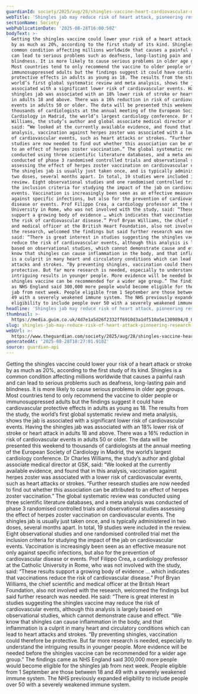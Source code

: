 ```yaml
---
guardianId: society/2025/aug/28/shingles-vaccine-heart-cardiovascular-medical-research
webTitle: 'Shingles jab may reduce risk of heart attack, pioneering research reveals'
sectionName: Society
webPublicationDate: '2025-08-28T16:00:50Z'
bodyText: >-
  Getting the shingles vaccine could lower your risk of a heart attack or stroke
  by as much as 20%, according to the first study of its kind. Shingles is a
  common condition affecting millions worldwide that causes a painful rash and
  can lead to serious problems such as deafness, long-lasting pain and
  blindness. It is more likely to cause serious problems in older age groups.
  Most countries tend to only recommend the vaccine to older people or
  immunosuppressed adults but the findings suggest it could have cardiovascular
  protective effects in adults as young as 18. The results from the study, the
  world’s first global systematic review and meta analysis, shows the jab is
  associated with a significant lower risk of cardiovascular events. Having the
  shingles jab was associated with an 18% lower risk of stroke or heart attack
  in adults 18 and above. There was a 16% reduction in risk of cardiovascular
  events in adults 50 or older. The data will be presented this weekend to
  thousands of cardiologists at the annual meeting of the European Society of
  Cardiology in Madrid, the world’s largest cardiology conference. Dr Charles
  Williams, the study’s author and global associate medical director at GSK,
  said: “We looked at the currently available evidence, and found that in this
  analysis, vaccination against herpes zoster was associated with a lower risk
  of cardiovascular events, such as heart attacks or strokes. “Further research
  studies are now needed to find out whether this association can be attributed
  to an effect of herpes zoster vaccination.” The global systematic review was
  conducted using three scientific literature databases, and a meta analysis was
  conducted of phase 3 randomised controlled trials and observational studies
  assessing the effect of herpes zoster vaccination on cardiovascular events.
  The shingles jab is usually just taken once, and is typically administered in
  two doses, several months apart. In total, 19 studies were included in the
  review. Eight observational studies and one randomised controlled trial met
  the inclusion criteria for studying the impact of the jab on cardiovascular
  events. Vaccination is increasingly been seen as an effective measure not only
  against specific infections, but also for the prevention of cardiovascular
  disease or events. Prof Filippo Crea, a cardiology professor at the Catholic
  University in Rome, who was not involved with the study, said: “These results
  support a growing body of evidence … which indicates that vaccinations reduce
  the risk of cardiovascular disease.” Prof Bryan Williams, the chief scientific
  and medical officer at the British Heart Foundation, also not involved with
  the research, welcomed the findings but said further research was needed. He
  said: “There is great interest in studies suggesting the shingles vaccine may
  reduce the risk of cardiovascular events, although this analysis is largely
  based on observational studies, which cannot demonstrate cause and effect. “We
  know that shingles can cause inflammation in the body, and that inflammation
  is a culprit in many heart and circulatory conditions which can lead to heart
  attacks and strokes. “By preventing shingles, vaccination could therefore be
  protective. But far more research is needed, especially to understand the
  intriguing results in younger people. More evidence will be needed before the
  shingles vaccine can be recommended for a wider age group.” The findings came
  as NHS England said 300,000 more people would become eligible for the shingles
  jab from next week. People eligible from 1 September are those between 18 and
  49 with a severely weakened immune system. The NHS previously expanded
  eligibility to include people over 50 with a severely weakened immune system.
headline: 'Shingles jab may reduce risk of heart attack, pioneering research reveals'
thumbnail: >-
  https://media.guim.co.uk/4d7e1a5d26f2332ff6910d3a1df510a5e1309894/0_0_2879_2304/500.jpg
slug: shingles-jab-may-reduce-risk-of-heart-attack-pioneering-research-reveals
webUrl: >-
  https://www.theguardian.com/society/2025/aug/28/shingles-vaccine-heart-cardiovascular-medical-research
generatedAt: '2025-08-28T18:27:01.910Z'
source: guardian-api
---
```

Getting the shingles vaccine could lower your risk of a heart attack or stroke by as much as 20%, according to the first study of its kind. Shingles is a common condition affecting millions worldwide that causes a painful rash and can lead to serious problems such as deafness, long-lasting pain and blindness. It is more likely to cause serious problems in older age groups. Most countries tend to only recommend the vaccine to older people or immunosuppressed adults but the findings suggest it could have cardiovascular protective effects in adults as young as 18. The results from the study, the world’s first global systematic review and meta analysis, shows the jab is associated with a significant lower risk of cardiovascular events. Having the shingles jab was associated with an 18% lower risk of stroke or heart attack in adults 18 and above. There was a 16% reduction in risk of cardiovascular events in adults 50 or older. The data will be presented this weekend to thousands of cardiologists at the annual meeting of the European Society of Cardiology in Madrid, the world’s largest cardiology conference. Dr Charles Williams, the study’s author and global associate medical director at GSK, said: “We looked at the currently available evidence, and found that in this analysis, vaccination against herpes zoster was associated with a lower risk of cardiovascular events, such as heart attacks or strokes. “Further research studies are now needed to find out whether this association can be attributed to an effect of herpes zoster vaccination.” The global systematic review was conducted using three scientific literature databases, and a meta analysis was conducted of phase 3 randomised controlled trials and observational studies assessing the effect of herpes zoster vaccination on cardiovascular events. The shingles jab is usually just taken once, and is typically administered in two doses, several months apart. In total, 19 studies were included in the review. Eight observational studies and one randomised controlled trial met the inclusion criteria for studying the impact of the jab on cardiovascular events. Vaccination is increasingly been seen as an effective measure not only against specific infections, but also for the prevention of cardiovascular disease or events. Prof Filippo Crea, a cardiology professor at the Catholic University in Rome, who was not involved with the study, said: “These results support a growing body of evidence … which indicates that vaccinations reduce the risk of cardiovascular disease.” Prof Bryan Williams, the chief scientific and medical officer at the British Heart Foundation, also not involved with the research, welcomed the findings but said further research was needed. He said: “There is great interest in studies suggesting the shingles vaccine may reduce the risk of cardiovascular events, although this analysis is largely based on observational studies, which cannot demonstrate cause and effect. “We know that shingles can cause inflammation in the body, and that inflammation is a culprit in many heart and circulatory conditions which can lead to heart attacks and strokes. “By preventing shingles, vaccination could therefore be protective. But far more research is needed, especially to understand the intriguing results in younger people. More evidence will be needed before the shingles vaccine can be recommended for a wider age group.” The findings came as NHS England said 300,000 more people would become eligible for the shingles jab from next week. People eligible from 1 September are those between 18 and 49 with a severely weakened immune system. The NHS previously expanded eligibility to include people over 50 with a severely weakened immune system.
